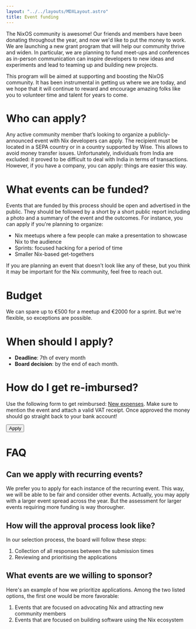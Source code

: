 ```yaml
---
layout: "../../layouts/MDXLayout.astro"
title: Event funding
---
```



The NixOS community is awesome! Our friends and members have been donating throughout the year, and now we'd like to put the money to work. We are launching a new grant program that will help our community thrive and widen. In particular, we are planning to fund meet-ups and conferences as in-person communication can inspire developers to new ideas and experiments and lead to teaming up and building new projects.

This program will be aimed at supporting and boosting the NixOS community. It has been instrumental in getting us where we are today, and we hope that it will continue to reward and encourage amazing folks like you to volunteer time and talent for years to come.

# Who can apply?

Any active community member that’s looking to organize a publicly-announced event with Nix developers can apply. The recipient must be located in a SEPA country or in a country supported by Wise. This allows to avoid money transfer issues. Unfortunately, individuals from India are excluded: it proved to be difficult to deal with India in terms of transactions. However, if you have a company, you can apply: things are easier this way.

# What events can be funded?

Events that are funded by this process should be open and advertised in the public. They should be followed by a short by a short public report including a photo and a summary of the event and the outcomes. For instance, you can apply if you're planning to organize:

- Nix meetups where a few people can make a presentation to showcase Nix to the audience
- Sprints: focused hacking for a period of time
- Smaller Nix-based get-togethers

If you are planning an event that doesn't look like any of these, but you think it may be important for the Nix community, feel free to reach out.

# Budget

We can spare up to €500 for a meetup and €2000 for a sprint. But we're flexible, so exceptions are possible.

# When should I apply?

- **Deadline**: 7th of every month
- **Board decision**: by the end of each month.

# How do I get re-imbursed?

Use the following form to get reimbursed: [New expenses](https://opencollective.com/nixos/expenses/new). Make sure to mention the event and attach a valid VAT receipt. Once approved the money should go straight back to your bank account!

<div class="mb-16 flex justify-center">
  <Button href="https://github.com/NixOS/foundation/issues/new?labels=funding-request%2Ctriage&template=funding_form.yml&title=%5BFunding%5D%3A+%24event+name+%24date">
    Apply
  </Button>
</div>

# FAQ

## Can we apply with recurring events?

We prefer you to apply for each instance of the recurring event. This way, we will be able to be fair and consider other events. Actually, you may apply with a larger event spread across the year. But the assessment for larger events requiring more funding is way thorougher.

## How will the approval process look like?

In our selection process, the board will follow these steps:

1. Collection of all responses between the submission times
2. Reviewing and prioritising the applications

## What events are we willing to sponsor?

Here's an example of how we prioritize applications. Among the two listed options, the first one would be more favorable:

1. Events that are focused on advocating Nix and attracting new community members
2. Events that are focused on building software using the Nix ecosystem
